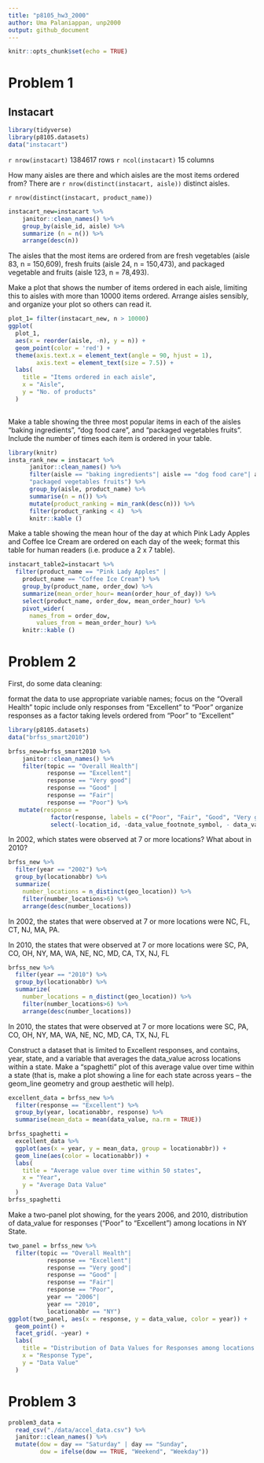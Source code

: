```yaml
---
title: "p8105_hw3_2000"
author: Uma Palaniappan, unp2000
output: github_document
---
```


```r
knitr::opts_chunk$set(echo = TRUE)
```

# Problem 1
## Instacart 
```r
library(tidyverse)
library(p8105.datasets)
data("instacart") 
```

`r nrow(instacart)` 1384617 rows 
`r ncol(instacart)` 15 columns 

How many aisles are there and which aisles are the most items ordered from?
There are `r nrow(distinct(instacart, aisle))` distinct aisles.

`r nrow(distinct(instacart, product_name))`

```r
instacart_new=instacart %>%
    janitor::clean_names() %>%
    group_by(aisle_id, aisle) %>%
    summarize (n = n()) %>%
    arrange(desc(n))
```
The aisles that the most items are ordered from are fresh vegetables (aisle 83, n = 150,609), fresh fruits (aisle 24, n = 150,473), and packaged vegetable and fruits (aisle 123, n = 78,493). 

Make a plot that shows the number of items ordered in each aisle, limiting this to aisles with more than 10000 items ordered. Arrange aisles sensibly, and organize your plot so others can read it.


```r
plot_1= filter(instacart_new, n > 10000)
ggplot(
  plot_1, 
  aes(x = reorder(aisle, -n), y = n)) + 
  geom_point(color = 'red') +
  theme(axis.text.x = element_text(angle = 90, hjust = 1),
        axis.text = element_text(size = 7.5)) +
  labs(
    title = "Items ordered in each aisle",
    x = "Aisle",
    y = "No. of products"
  )
  
```


Make a table showing the three most popular items in each of the aisles “baking ingredients”, “dog food care”, and “packaged vegetables fruits”. Include the number of times each item is ordered in your table.

```r
library(knitr)
insta_rank_new = instacart %>%
      janitor::clean_names() %>%
      filter(aisle == "baking ingredients"| aisle == "dog food care"| aisle == 
      "packaged vegetables fruits") %>%
      group_by(aisle, product_name) %>%
      summarise(n = n()) %>%
      mutate(product_ranking = min_rank(desc(n))) %>% 
      filter(product_ranking < 4)  %>%
      knitr::kable ()
```
Make a table showing the mean hour of the day at which Pink Lady Apples and Coffee Ice Cream are ordered on each day of the week; format this table for human readers (i.e. produce a 2 x 7 table).
```r
instacart_table2=instacart %>%
  filter(product_name == "Pink Lady Apples" | 
    product_name == "Coffee Ice Cream") %>%
    group_by(product_name, order_dow) %>%
    summarize(mean_order_hour= mean(order_hour_of_day)) %>%
    select(product_name, order_dow, mean_order_hour) %>%
    pivot_wider(
      names_from = order_dow,
        values_from = mean_order_hour) %>%
    knitr::kable ()
```

# Problem 2 

First, do some data cleaning:

format the data to use appropriate variable names;
focus on the “Overall Health” topic
include only responses from “Excellent” to “Poor”
organize responses as a factor taking levels ordered from “Poor” to “Excellent”

```r
library(p8105.datasets)
data("brfss_smart2010")
```

```r
brfss_new=brfss_smart2010 %>%
    janitor::clean_names() %>%
    filter(topic == "Overall Health"|
           response == "Excellent"|
           response == "Very good"|
           response == "Good" |
           response == "Fair"|
           response == "Poor") %>%
   mutate(response = 
            factor(response, labels = c("Poor", "Fair", "Good", "Very good", "Excellent")))%>%
            select(-location_id, -data_value_footnote_symbol, - data_value_footnote)
``` 
In 2002, which states were observed at 7 or more locations? What about in 2010?

```r
brfss_new %>%
  filter(year == "2002") %>%
  group_by(locationabbr) %>%
  summarize(
    number_locations = n_distinct(geo_location)) %>%
    filter(number_locations>6) %>%
    arrange(desc(number_locations))
```
In 2002, the states that were observed at 7 or more locations were NC, FL, CT, NJ, MA, PA. 

In 2010, the states that were observed at 7 or more locations were SC, PA, CO, OH, NY, MA, WA, NE, NC, MD, CA, TX, NJ, FL
```r
brfss_new %>%
  filter(year == "2010") %>%
  group_by(locationabbr) %>%
  summarize(
    number_locations = n_distinct(geo_location)) %>%
    filter(number_locations>6) %>%
    arrange(desc(number_locations))
```
In 2010, the states that were observed at 7 or more locations were SC, PA, CO, OH, NY, MA, WA, NE, NC, MD, CA, TX, NJ, FL

Construct a dataset that is limited to Excellent responses, and contains, year, state, and a variable that averages the data_value across locations within a state. Make a “spaghetti” plot of this average value over time within a state (that is, make a plot showing a line for each state across years – the geom_line geometry and group aesthetic will help).

```r
excellent_data = brfss_new %>%
  filter(response == "Excellent") %>%
  group_by(year, locationabbr, response) %>%
  summarise(mean_data = mean(data_value, na.rm = TRUE)) 

brfss_spaghetti =
  excellent_data %>%
  ggplot(aes(x = year, y = mean_data, group = locationabbr)) +
  geom_line(aes(color = locationabbr)) +
  labs(
    title = "Average value over time within 50 states",
    x = "Year",
    y = "Average Data Value"
  )
brfss_spaghetti
```
Make a two-panel plot showing, for the years 2006, and 2010, distribution of data_value for responses (“Poor” to “Excellent”) among locations in NY State.

```r
two_panel = brfss_new %>%
  filter(topic == "Overall Health"|
           response == "Excellent"|
           response == "Very good"|
           response == "Good" |
           response == "Fair"|
           response == "Poor",
           year == "2006"|
           year == "2010",
           locationabbr == "NY") 
ggplot(two_panel, aes(x = response, y = data_value, color = year)) + 
  geom_point() +
  facet_grid(. ~year) +
  labs(
    title = "Distribution of Data Values for Responses among locations in NY State",
    x = "Response Type",
    y = "Data Value"
  )
```

# Problem 3 

```r
problem3_data = 
  read_csv("./data/accel_data.csv") %>%
  janitor::clean_names() %>%
  mutate(dow = day == "Saturday" | day == "Sunday",
         dow = ifelse(dow == TRUE, "Weekend", "Weekday"))
```



